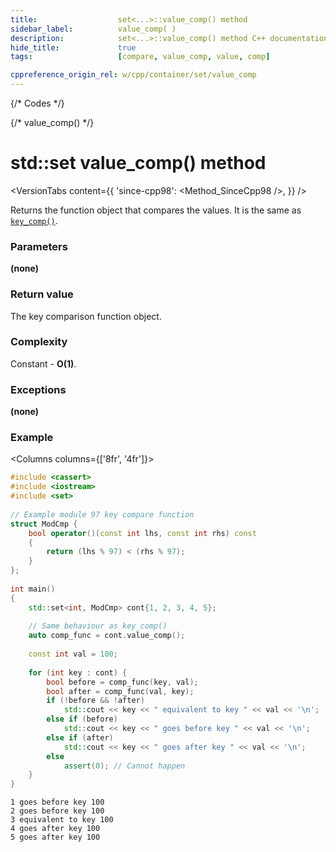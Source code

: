 ```yaml
---
title:					set<...>::value_comp() method
sidebar_label:			value_comp( )
description:			set<...>::value_comp() method C++ documentation
hide_title:				true
tags:					[compare, value_comp, value, comp]

cppreference_origin_rel: w/cpp/container/set/value_comp
---
```



{/* Codes */}

{/* value_comp() */}

# std::set value_comp() method

<VersionTabs content={{
    'since-cpp98': <Method_SinceCpp98 />,
    }} />

Returns the function object that compares the values. It is the same as [`key_comp()`](/docs/std/containers/sets/set/key_comp).

### Parameters

**(none)**

### Return value

The key comparison function object.

### Complexity

Constant - **O(1)**.

### Exceptions

**(none)**

### Example

<Columns columns={['8fr', '4fr']}>
<div>

```cpp title='Main.cpp' showLineNumbers
#include <cassert>
#include <iostream>
#include <set>
 
// Example module 97 key compare function
struct ModCmp {
    bool operator()(const int lhs, const int rhs) const
    {
        return (lhs % 97) < (rhs % 97);
    }
};
 
int main()
{
    std::set<int, ModCmp> cont{1, 2, 3, 4, 5};
 
    // Same behaviour as key_comp()
    auto comp_func = cont.value_comp();
 
    const int val = 100;
 
    for (int key : cont) {
        bool before = comp_func(key, val);
        bool after = comp_func(val, key);
        if (!before && !after)
            std::cout << key << " equivalent to key " << val << '\n';
        else if (before)
            std::cout << key << " goes before key " << val << '\n';
        else if (after)
            std::cout << key << " goes after key " << val << '\n';
        else
            assert(0); // Cannot happen
    }
}
```

</div>
<div>

```plaintext title="Output"
1 goes before key 100
2 goes before key 100
3 equivalent to key 100
4 goes after key 100
5 goes after key 100
```

</div>
</Columns>
